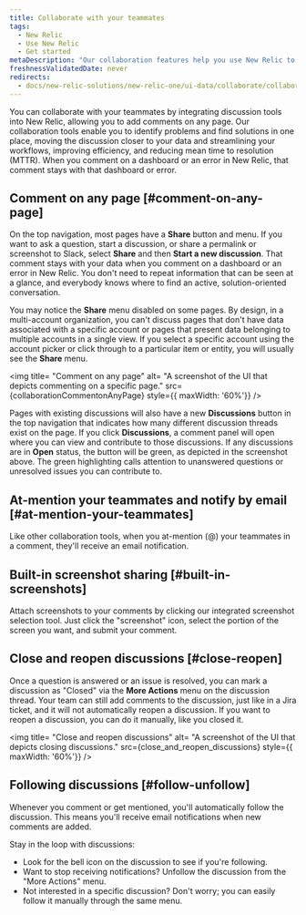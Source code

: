 ```yaml
---
title: Collaborate with your teammates
tags:
  - New Relic 
  - Use New Relic
  - Get started
metaDescription: "Our collaboration features help you use New Relic to solve problems together."
freshnessValidatedDate: never
redirects:
  - docs/new-relic-solutions/new-relic-one/ui-data/collaborate/collaboration-slack-integration/
---
```





You can collaborate with your teammates by integrating discussion tools into New Relic, allowing you to add comments on any page. Our collaboration tools enable you to identify problems and find solutions in one place, moving the discussion closer to your data and streamlining your workflows, improving efficiency, and reducing mean time to resolution (MTTR). When you comment on a dashboard or an error in New Relic, that comment stays with that dashboard or error.

## Comment on any page [#comment-on-any-page]

On the top navigation, most pages have a **Share** button and menu. If you want to ask a question, start a discussion, or share a permalink or screenshot to Slack, select **Share** and then **Start a new discussion**. That comment stays with your data when you comment on a dashboard or an error in New Relic. You don't need to repeat information that can be seen at a glance, and everybody knows where to find an active, solution-oriented conversation.

You may notice the **Share** menu disabled on some pages. By design, in a multi-account organization, you can't discuss pages that don't have data associated with a specific account or pages that present data belonging to multiple accounts in a single view. If you select a specific account using the account picker or click through to a particular item or entity, you will usually see the **Share** menu.

<img
  title= "Comment on any page"
  alt= "A screenshot of the UI that depicts commenting on a specific page."
  src={collaborationCommentonAnyPage}
  style={{ maxWidth: '60%'}}
/>

Pages with existing discussions will also have a new **Discussions** button in the top navigation that indicates how many different discussion threads exist on the page. If you click **Discussions**, a comment panel will open where you can view and contribute to those discussions. If any discussions are in **Open** status, the button will be green, as depicted in the screenshot above. The green highlighting calls attention to unanswered questions or unresolved issues you can contribute to. 

## At-mention your teammates and notify by email [#at-mention-your-teammates]

Like other collaboration tools, when you at-mention (@) your teammates in a comment, they'll receive an email notification. 

## Built-in screenshot sharing [#built-in-screenshots]

Attach screenshots to your comments by clicking our integrated screenshot selection tool. Just click the "screenshot" icon, select the portion of the screen you want, and submit your comment. 

## Close and reopen discussions [#close-reopen]

Once a question is answered or an issue is resolved, you can mark a discussion as "Closed" via the **More Actions** menu on the discussion thread. Your team can still add comments to the discussion, just like in a Jira ticket, and it will not automatically reopen a discussion. If you want to reopen a discussion, you can do it manually, like you closed it.

<img
  title= "Close and reopen discussions"
  alt= "A screenshot of the UI that depicts closing discussions."
  src={close_and_reopen_discussions}
  style={{ maxWidth: '60%'}}
/>

## Following discussions  [#follow-unfollow]

Whenever you comment or get mentioned, you'll automatically follow the discussion. This means you'll receive email notifications when new comments are added.

Stay in the loop with discussions:

* Look for the bell icon on the discussion to see if you're following.
* Want to stop receiving notifications? Unfollow the discussion from the "More Actions" menu.
* Not interested in a specific discussion? Don't worry; you can easily follow it manually through the same menu.

